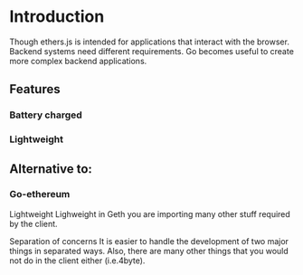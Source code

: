 
# Introduction

Though ethers.js is intended for applications that interact with the browser. Backend systems need different requirements.
Go becomes useful to create more complex backend applications.

## Features

### Battery charged

### Lightweight

## Alternative to:

### Go-ethereum

Lightweight
Lighweight in Geth you are importing many other stuff required by the client.

Separation of concerns
It is easier to handle the development of two major things in separated ways.
Also, there are many other things that you would not do in the client either (i.e.4byte).
